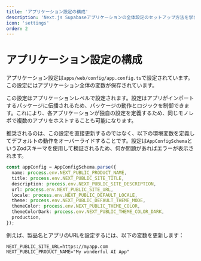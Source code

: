 ```yaml
---
title: 'アプリケーション設定の構成'
description: 'Next.js Supabaseアプリケーションの全体設定のセットアップ方法を学びます'
icon: 'settings'
order: 2
---
```


# アプリケーション設定の構成

アプリケーション設定は`apps/web/config/app.config.ts`で設定されています。この設定にはアプリケーション全体の変数が保存されています。

この設定はアプリケーションレベルで設定されます。設定はアプリがインポートするパッケージに伝播されるため、パッケージの動作とロジックを制御できます。これにより、各アプリケーションが独自の設定を定義するため、同じモノレポで複数のアプリをホストすることも可能になります。

推奨されるのは、この設定を直接更新するのではなく、以下の環境変数を定義してデフォルトの動作をオーバーライドすることです。設定は`AppConfigSchema`というZodスキーマを使用して検証されるため、何か問題があればエラーが表示されます。

```ts
const appConfig = AppConfigSchema.parse({
  name: process.env.NEXT_PUBLIC_PRODUCT_NAME,
  title: process.env.NEXT_PUBLIC_SITE_TITLE,
  description: process.env.NEXT_PUBLIC_SITE_DESCRIPTION,
  url: process.env.NEXT_PUBLIC_SITE_URL,
  locale: process.env.NEXT_PUBLIC_DEFAULT_LOCALE,
  theme: process.env.NEXT_PUBLIC_DEFAULT_THEME_MODE,
  themeColor: process.env.NEXT_PUBLIC_THEME_COLOR,
  themeColorDark: process.env.NEXT_PUBLIC_THEME_COLOR_DARK,
  production,
});
```

例えば、製品名とアプリのURLを設定するには、以下の変数を更新します：

```
NEXT_PUBLIC_SITE_URL=https://myapp.com
NEXT_PUBLIC_PRODUCT_NAME="My wonderful AI App"
```
